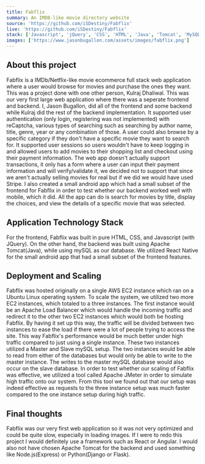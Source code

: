 ```yaml
---
title: Fabflix
summary: An IMDB-like movie directory website
source: 'https://github.com/iSDestiny/Fabflix'
live: 'https://github.com/iSDestiny/Fabflix'
stack: ['Javascript', 'jQuery', 'CSS', 'HTML', 'Java', 'Tomcat', 'MySQL']
images: ['https://www.jasonbugallon.com/assets/images/fabflix.png']
---
```


## About this project

Fabflix is a IMDb/Netflix-like movie ecommerce full stack web application where a user would browse for movies and purchase the ones they want. This was a project done with one other person, Kulraj Dhaliwal. This was our very first large web application where there was a seperate frontend and backend. I, Jason Bugallon, did all of the frontend and some backend while Kulraj did the rest of the backend implementation. It supported user authentication (only login, registering was not implemented) with reCaptcha, various types of searching such as searching by author name, title, genre, year or any combination of those. A user could also browse by a specific category if they don't have a specific movie they want to search for. It supported user sessions so users wouldn't have to keep logging in and allowed users to add movies to their shopping list and checkout using their payment information. The web app doesn't actually support transactions, it only has a form where a user can input their payment information and will verify/validate it, we decided not to support that since we aren't actually selling movies for real but if we did we would have used Stripe. I also created a small android app which had a small subset of the frontend for Fabflix in order to test whether our backend worked well with mobile, which it did. All the app can do is search for movies by title, display the choices, and view the details of a specific movie that was selected.

## Application Technology Stack

For the frontend, Fabflix was built in pure HTML, CSS, and Javascript (with JQuery). On the other hand, the backend was built using Apache Tomcat(Java), while using mySQL as our database. We utilized React Native for the small android app that had a small subset of the frontend features.

## Deployment and Scaling

Fabflix was hosted originally on a single AWS EC2 instance which ran on a Ubuntu Linux operating system. To scale the system, we utilized two more EC2 instances, which totaled to a three instances. The first instance would be an Apache Load Balancer which would handle the incoming traffic and redirect it to the other two EC2 instances which would both be hosting Fabflix. By having it set up this way, the traffic will be divided between two instances to ease the load if there were a lot of people trying to access the site. This way Fabflix's performance would be much better under high traffic compared to just using a single instance. These two instances utilized a Master and Slave mySQL setup. The two instances would be able to read from either of the databases but would only be able to write to the master instance. The writes to the master mySQL database would also occur on the slave database. In order to test whether our scaling of Fabflix was effective, we utilized a tool called Apache JMeter in order to simulate high traffic onto our system. From this tool we found out that our setup was indeed effective as requests to the three instance setup was much faster compared to the one instance setup during high traffic.

## Final thoughts

Fabflix was our very first web application so it was not very optimized and could be quite slow, especially in loading images. If I were to redo this project I would definitely use a framework such as React or Angular. I would also not have chosen Apache Tomcat for the backend and used something like Node.js(Express) or Python(Django or Flask).
